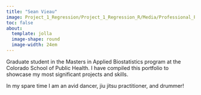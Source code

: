 ```yaml
---
title: "Sean Vieau"
image: Project_1_Regression/Project_1_Regression_R/Media/Professional_Picture.jpg
toc: false
about:
  template: jolla
  image-shape: round
  image-width: 24em
---
```


Graduate student in the Masters in Applied Biostatistics program at the Colorado School of Public Health. I have compiled this portfolio to showcase my most significant projects and skills.


In my spare time I am an avid dancer, jiu jitsu practitioner, and drummer!

